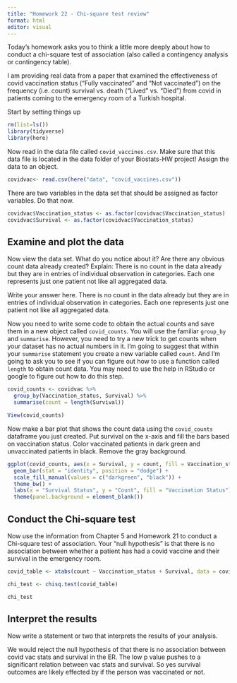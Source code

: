 ```yaml
---
title: "Homework 22 - Chi-square test review"
format: html
editor: visual
---
```


Today's homework asks you to think a little more deeply about how to conduct a chi-square test of association (also called a contingency analysis or contingency table).

I am providing real data from a paper that examined the effectiveness of covid vaccination status ("Fully vaccinated" and "Not vaccinated") on the frequency (i.e. count) survival vs. death ("Lived" vs. "Died") from covid in patients coming to the emergency room of a Turkish hospital.

Start by setting things up

```r
rm(list=ls())
library(tidyverse)
library(here)
```

Now read in the data file called `covid_vaccines.csv`. Make sure that this data file is located in the data folder of your Biostats-HW project! Assign the data to an object.

```r
covidvac<- read.csv(here("data", "covid_vaccines.csv"))
```

There are two variables in the data set that should be assigned as factor variables. Do that now.

```r
covidvac$Vaccination_status <- as.factor(covidvac$Vaccination_status)
covidvac$Survival <- as.factor(covidvac$Vaccination_status)
```

## Examine and plot the data

Now view the data set. What do you notice about it? Are there any obvious count data already created? Explain:
There is no count in the data already but they are in entries of individual observation in categories. Each one represents just one patient not like all aggregated data. 

Write your answer here.
There is no count in the data already but they are in entries of individual observation in categories. Each one represents just one patient not like all aggregated data.

Now you need to write some code to obtain the actual counts and save them in a new object called `covid_counts`. You will use the familiar `group_by` and `summarise`. However, you need to try a new trick to get counts when your dataset has no actual numbers in it. I'm going to suggest that within your `summarise` statement you create a new variable called `count`. And I'm going to ask you to see if you can figure out how to use a function called `length` to obtain count data. You may need to use the help in RStudio or google to figure out how to do this step.

```r
covid_counts <- covidvac %>%
  group_by(Vaccination_status, Survival) %>%
  summarise(count = length(Survival))

View(covid_counts)
```

Now make a bar plot that shows the count data using the `covid_counts` dataframe you just created. Put survival on the x-axis and fill the bars based on vaccination status. Color vaccinated patients in dark green and unvaccinated patients in black. Remove the gray background.

```r
ggplot(covid_counts, aes(x = Survival, y = count, fill = Vaccination_status)) +
  geom_bar(stat = "identity", position = "dodge") + 
  scale_fill_manual(values = c("darkgreen", "black")) +
  theme_bw() + 
  labs(x = "Survival Status", y = "Count", fill = "Vaccination Status") +
  theme(panel.background = element_blank())
```

## Conduct the Chi-square test

Now use the information from Chapter 5 and Homework 21 to conduct a Chi-square test of association. Your "null hypothesis" is that there is no association between whether a patient has had a covid vaccine and their survival in the emergency room.

```r
covid_table <- xtabs(count ~ Vaccination_status + Survival, data = covid_counts)

chi_test <- chisq.test(covid_table)

chi_test
```


## Interpret the results

Now write a statement or two that interprets the results of your analysis.

We would reject the null hypothesis of that there is no association between covid vac stats and survival in the ER. The low p value pushes to a significant relation between vac stats and survival. So yes survival outcomes are likely effected by if the person was vaccinated or not. 
